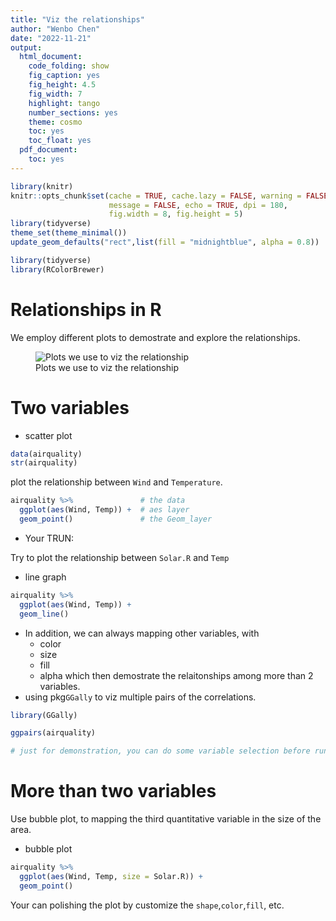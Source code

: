 ```yaml
---
title: "Viz the relationships"
author: "Wenbo Chen"
date: "2022-11-21"
output:
  html_document:
    code_folding: show
    fig_caption: yes
    fig_height: 4.5
    fig_width: 7
    highlight: tango
    number_sections: yes
    theme: cosmo
    toc: yes
    toc_float: yes
  pdf_document:
    toc: yes
---
```


```r
library(knitr)
knitr::opts_chunk$set(cache = TRUE, cache.lazy = FALSE, warning = FALSE,
                      message = FALSE, echo = TRUE, dpi = 180,
                      fig.width = 8, fig.height = 5)
library(tidyverse)
theme_set(theme_minimal())
update_geom_defaults("rect",list(fill = "midnightblue", alpha = 0.8))

library(tidyverse)
library(RColorBrewer)
```

# Relationships in R

We employ different plots to demostrate and explore the relationships.

![Plots we use to viz the relationship](img/relationship_1.png)

# Two variables

- scatter plot

```r
data(airquality)
str(airquality)
```

plot the relationship between `Wind` and `Temperature`.

```r
airquality %>%               # the data
  ggplot(aes(Wind, Temp)) +  # aes layer
  geom_point()               # the Geom_layer
```

- Your TRUN:

Try to plot the relationship between `Solar.R` and `Temp`


- line graph

```r
airquality %>% 
  ggplot(aes(Wind, Temp)) +
  geom_line()
```

- In addition, we can always mapping other variables, with 
  + color
  + size
  + fill
  + alpha which then demostrate the relaitonships among more than 2 variables.
  
- using pkg`GGally` to viz multiple pairs of the correlations.

```r
library(GGally)

ggpairs(airquality)

# just for demonstration, you can do some variable selection before run ggpairs.

```



# More than two variables

Use bubble plot, to mapping the third quantitative variable in the size of the area.

- bubble plot

```r
airquality %>% 
  ggplot(aes(Wind, Temp, size = Solar.R)) + 
  geom_point()
```

Your can polishing the plot by customize the `shape`,`color`,`fill`, etc.

